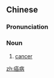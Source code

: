 ==Chinese==
{{zh-forms‎}}

===Pronunciation===
{{zh-pron
|mn=qz,xm:gâm-pīⁿ
|cat=n
}}

===Noun===
{{zh-noun}}

# {{lb|zh|Min Nan}} [[cancer]]

[[zh:癌病]]